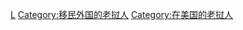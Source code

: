 [[Category:移民美國的亞洲人|L]]
[[Category:移民外国的老挝人|Category:移民外国的老挝人]]
[[Category:在美国的老挝人|Category:在美国的老挝人]]